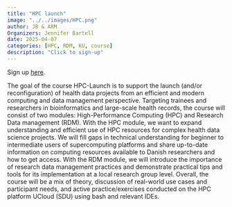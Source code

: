 ```yaml
---
title: "HPC launch"
image: "../../images/HPC.png"
author: JB & ARM 
Organizers: Jennifer Bartell
date: 2025-04-07
categories: [HPC, RDM, KU, course]
description: "Click to sign-up"
---
```


Sign up [here](https://eventsignup.ku.dk/hpc-launchspring2025).

The goal of the course HPC-Launch is to support the launch (and/or reconfiguration) of health data projects from an efficient and modern computing and data management perspective. Targeting trainees and researchers in bioinformatics and large-scale health records, the course will consist of two modules: High-Performance Computing (HPC) and Research Data management (RDM). With the HPC module, we want to expand understanding and efficient use of HPC resources for complex health data science projects. We will fill gaps in technical understanding for beginner to intermediate users of supercomputing platforms and share up-to-date information on computing resources available to Danish researchers and how to get access. With the RDM module, we will introduce the importance of research data management practices and demonstrate practical tips and tools for its implementation at a local research group level. Overall, the course will be a mix of theory, discussion of real-world use cases and participant needs, and active practice/exercises conducted on the HPC platform UCloud (SDU) using bash and relevant IDEs.